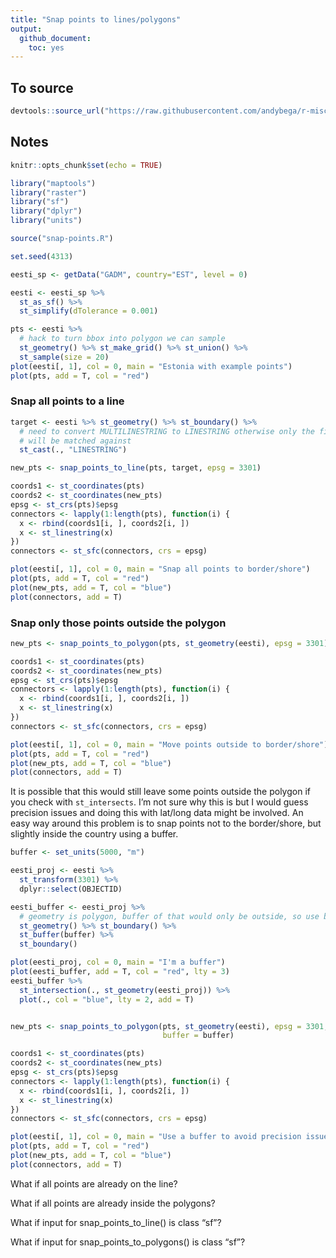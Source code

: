 ```yaml
---
title: "Snap points to lines/polygons"
output: 
  github_document:
    toc: yes
---
```


## To source

```r
devtools::source_url("https://raw.githubusercontent.com/andybega/r-misc/master/snap-points-to-lines/snap-points.R")
```

## Notes

```r
knitr::opts_chunk$set(echo = TRUE)
```

```r
library("maptools")
library("raster")
library("sf")
library("dplyr")
library("units")

source("snap-points.R")

set.seed(4313)
```

```r
eesti_sp <- getData("GADM", country="EST", level = 0)

eesti <- eesti_sp %>%
  st_as_sf() %>%
  st_simplify(dTolerance = 0.001)

pts <- eesti %>% 
  # hack to turn bbox into polygon we can sample
  st_geometry() %>% st_make_grid() %>% st_union() %>% 
  st_sample(size = 20) 
plot(eesti[, 1], col = 0, main = "Estonia with example points")
plot(pts, add = T, col = "red")
```

### Snap all points to a line

```r
target <- eesti %>% st_geometry() %>% st_boundary() %>% 
  # need to convert MULTILINESTRING to LINESTRING otherwise only the first line
  # will be matched against
  st_cast(., "LINESTRING") 

new_pts <- snap_points_to_line(pts, target, epsg = 3301)

coords1 <- st_coordinates(pts)
coords2 <- st_coordinates(new_pts)
epsg <- st_crs(pts)$epsg
connectors <- lapply(1:length(pts), function(i) {
  x <- rbind(coords1[i, ], coords2[i, ])
  x <- st_linestring(x)
})
connectors <- st_sfc(connectors, crs = epsg)

plot(eesti[, 1], col = 0, main = "Snap all points to border/shore")
plot(pts, add = T, col = "red")
plot(new_pts, add = T, col = "blue")
plot(connectors, add = T)

```

### Snap only those points outside the polygon

```r

new_pts <- snap_points_to_polygon(pts, st_geometry(eesti), epsg = 3301)

coords1 <- st_coordinates(pts)
coords2 <- st_coordinates(new_pts)
epsg <- st_crs(pts)$epsg
connectors <- lapply(1:length(pts), function(i) {
  x <- rbind(coords1[i, ], coords2[i, ])
  x <- st_linestring(x)
})
connectors <- st_sfc(connectors, crs = epsg)

plot(eesti[, 1], col = 0, main = "Move points outside to border/shore")
plot(pts, add = T, col = "red")
plot(new_pts, add = T, col = "blue")
plot(connectors, add = T)
```

It is possible that this would still leave some points outside the polygon if you check with `st_intersects`. I'm not sure why this is but I would guess precision issues and doing this with lat/long data might be involved. An easy way around this problem is to snap points not to the border/shore, but slightly inside the country using a buffer. 

```r
buffer <- set_units(5000, "m")

eesti_proj <- eesti %>% 
  st_transform(3301) %>%
  dplyr::select(OBJECTID) 

eesti_buffer <- eesti_proj %>%
  # geometry is polygon, buffer of that would only be outside, so use boundary
  st_geometry() %>% st_boundary() %>%
  st_buffer(buffer) %>%
  st_boundary()

plot(eesti_proj, col = 0, main = "I'm a buffer")
plot(eesti_buffer, add = T, col = "red", lty = 3)
eesti_buffer %>%
  st_intersection(., st_geometry(eesti_proj)) %>%
  plot(., col = "blue", lty = 2, add = T)


new_pts <- snap_points_to_polygon(pts, st_geometry(eesti), epsg = 3301,
                                  buffer = buffer)

coords1 <- st_coordinates(pts)
coords2 <- st_coordinates(new_pts)
epsg <- st_crs(pts)$epsg
connectors <- lapply(1:length(pts), function(i) {
  x <- rbind(coords1[i, ], coords2[i, ])
  x <- st_linestring(x)
})
connectors <- st_sfc(connectors, crs = epsg)

plot(eesti[, 1], col = 0, main = "Use a buffer to avoid precision issues")
plot(pts, add = T, col = "red")
plot(new_pts, add = T, col = "blue")
plot(connectors, add = T)
```

What if all points are already on the line?

What if all points are already inside the polygons?

What if input for snap_points_to_line() is class "sf"?

What if input for snap_points_to_polygons() is class "sf"?

